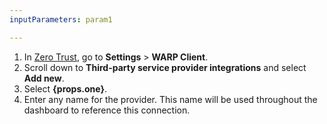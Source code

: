 ```yaml
---
inputParameters: param1

---
```



1. In [Zero Trust](https://one.dash.cloudflare.com), go to **Settings** > **WARP Client**.
2. Scroll down to **Third-party service provider integrations** and select **Add new**.
3. Select **{props.one}**.
4. Enter any name for the provider. This name will be used throughout the dashboard to reference this connection.